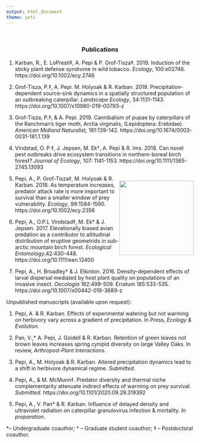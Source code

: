 ```yaml
---
output: html_document
theme: yeti
---
```


<br>
  <center>
  ### Publications
  </center>
  
  
1. Karban, R., E. LoPresti‡, A. Pepi & P. Grof-Tisza‡. 2019. Induction of the  sticky plant defense syndrome in wild tobacco. *Ecology*, 100:e02746. https://doi.org/10.1002/ecy.2746

2. Grof-Tisza, P.‡, A. Pepi. M. Holyoak & R. Karban. 2019. Precipitation-dependent source-sink dynamics in a spatially structured population of an outbreaking caterpillar. *Landscape Ecology*, 34:1131-1143. https://doi.org/10.1007/s10980-019-00793-z

3. Grof-Tisza, P.‡, & A. Pepi. 2019. Cannibalism of pupae by caterpillars of the Ranchman’s tiger moth, Arctia virginalis, (Lepidoptera: Erebidae). *American Midland Naturalist*, 181:139-142. https://doi.org/10.1674/0003-0031-181.1.139

4. Vindstad, O. P.‡, J. Jepsen, M. Ek†, A. Pepi & R. Ims. 2018. Can novel pest outbreaks drive ecosystem transitions in northern-boreal birch forest? *Journal of Ecology*, 107: 1141-1153. https://doi.org/10.1111/1365-2745.13093

<div style= "float:right;position: relative; top: 0px;">
![](pics/ecology_cover.png){width=200px}
</div>

5. Pepi, A., P. Grof-Tisza‡, M. Holyoak & R. Karban. 2018. As temperature increases, predator attack rate is more important to survival than a smaller window of prey vulnerability. *Ecology*, 99:1584-1590. https://doi.org/10.1002/ecy.2356

6. Pepi, A., O.P.L Vindstad‡, M. Ek† & J. Jepsen. 2017. Elevationally biased avian predation as a contributor to altitudinal distribution of eruptive geometrids in sub-arctic mountain birch forest. *Ecological Entomology*,42:430-448. https://doi.org/10.1111/een.12400

7. Pepi, A., H. Broadley† & J. Elkinton. 2016. Density-dependent effects of larval dispersal mediated by host plant quality on populations of an invasive insect. *Oecologia* 182:499-509. Erratum 185:533-535. https://doi.org/10.1007/s00442-016-3689-z

Unpublished manuscripts (available upon request):

1. Pepi, A. & R. Karban. Effects of experimental watering but not warming on herbivory vary across a gradient of precipitation. In Press, *Ecology & Evolution*.

2. Pan, V.,* A. Pepi, J. Goidell & R. Karban. Retention of green leaves not brown leaves increases spring cynipid diversity on large Valley Oaks. In review, *Arthropod-Plant Interactions*.

3. Pepi, A., M. Holyoak & R. Karban. Altered precipitation dynamics lead to a shift in herbivore dynamical regime. *Submitted*.

4. Pepi, A., & M. McMunn‡. Predator diversity and thermal niche complementarity attenuate indirect effects of warming on prey survival. *Submitted*. https://doi.org/10.1101/2020.09.29.319392

5. Pepi, A., V. Pan* & R. Karban. Influence of delayed density and ultraviolet radiation on caterpillar granulovirus infection & mortality. *In preparation*.


*– Undergraduate coauthor; † – Graduate student coauthor; ‡ – Postdoctoral coauthor.
